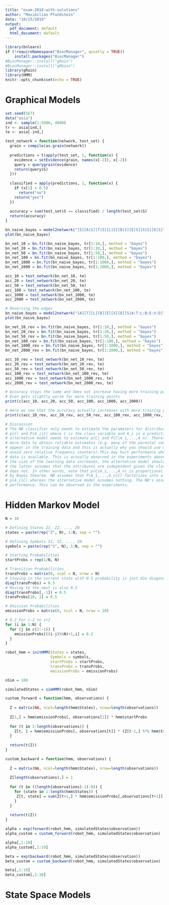 ```yaml
---
title: "exam-2018-with-solutions"
author: "Maximilian Pfundstein"
date: "10/15/2019"
output:
  pdf_document: default
  html_document: default
---
```


```r
library(bnlearn)
if (!requireNamespace("BiocManager", quietly = TRUE))
    install.packages("BiocManager")
#BiocManager::install("gRain")
#BiocManager::install("gRbase")
library(gRain)
library(HMM)
knitr::opts_chunk$set(echo = TRUE)
```

# Graphical Models

```r

set.seed(567)
data("asia")
ind <- sample(1:5000, 4000)
tr <- asia[ind,]
te <- asia[-ind,]

```

```r

test_network = function(network, test_set) {
  grain = compile(as.grain(network))
  
  predictions = t(apply(test_set, 1, function(x) {
    evidence = setEvidence(grain, names(x[-2]), x[-2])
    query = querygrain(evidence)
    return(query$S)
  }))
  
  classified = apply(predictions, 1, function(x) {
    if (x[1] > 0.5)
      return("no")
    return("yes")
  })
  
  accuracy = sum(test_set$S == classified) / length(test_set$S)
  return(accuracy)
}

```

```r

bn_naive_bayes = model2network("[S][A|S][T|S][L|S][B|S][E|S][X|S][D|S]")
plot(bn_naive_bayes)

bn_net_10 = bn.fit(bn_naive_bayes, tr[1:10,], method = "bayes")
bn_net_20 = bn.fit(bn_naive_bayes, tr[1:20,], method = "bayes")
bn_net_50 = bn.fit(bn_naive_bayes, tr[1:50,], method = "bayes")
bn_net_100 = bn.fit(bn_naive_bayes, tr[1:100,], method = "bayes")
bn_net_1000 = bn.fit(bn_naive_bayes, tr[1:1000,], method = "bayes")
bn_net_2000 = bn.fit(bn_naive_bayes, tr[1:2000,], method = "bayes")

acc_10 = test_network(bn_net_10, te)
acc_20 = test_network(bn_net_20, te)
acc_50 = test_network(bn_net_50, te)
acc_100 = test_network(bn_net_100, te)
acc_1000 = test_network(bn_net_1000, te)
acc_2000 = test_network(bn_net_2000, te)

# Reversing the edges
bn_naive_bayes = model2network("[A][T][L][B][E][X][D][S|A:T:L:B:E:X:D]")
plot(bn_naive_bayes)

bn_net_10_rev = bn.fit(bn_naive_bayes, tr[1:10,], method = "bayes")
bn_net_20_rev = bn.fit(bn_naive_bayes, tr[1:20,], method = "bayes")
bn_net_50_rev = bn.fit(bn_naive_bayes, tr[1:50,], method = "bayes")
bn_net_100_rev = bn.fit(bn_naive_bayes, tr[1:100,], method = "bayes")
bn_net_1000_rev = bn.fit(bn_naive_bayes, tr[1:1000,], method = "bayes")
bn_net_2000_rev = bn.fit(bn_naive_bayes, tr[1:2000,], method = "bayes")

acc_10_rev = test_network(bn_net_10_rev, te)
acc_20_rev = test_network(bn_net_20_rev, te)
acc_50_rev = test_network(bn_net_50_rev, te)
acc_100_rev = test_network(bn_net_100_rev, te)
acc_1000_rev = test_network(bn_net_1000_rev, te)
acc_2000_rev = test_network(bn_net_2000_rev, te)

```

```r

# Accuracy stays the same and does not increase having more training points
# Even gets slightly worse for more training points
print(c(acc_10, acc_20, acc_50, acc_100, acc_1000, acc_2000))

# Here we see that the accuracy actually increases with more training points
print(c(acc_10_rev, acc_20_rev, acc_50_rev, acc_100_rev, acc_1000_rev, acc_2000_rev))

# Discussion
# The NB classifier only needs to estimate the parameters for distributions of the form
# p(C) and P(A_i|C) where C is the class variable and A_i is a predictive attribute. The
# alternative model needs to estimate p(C) and P(C|A_1,...,A_n). Therefore, it requires
# more data to obtain reliable estimates (e.g. many of the parental combinations may not
# appear in the training data and this is actually why you should use method="bayes", to
# avoid zero relative frequency counters).This may hurt performance when little learning
# data is available. This is actually observed in the experiments above. However, when
# the size of the learning data increases, the alternative model should outperform NB, because
# the latter assumes that the attributes are independent given the class whereas the former
# does not. In other words, note that p(C|A_1,...,A_n) is proportional to P(A_1,...,A_n|C) p(C)
# by Bayes theorem. NB assumes that P(A_1,...,A_n|C) factorizes into a product of factors
# p(A_i|C) whereas the alternative model assumes nothing. The NB's assumption may hurt
# performance. This can be observed in the experiments.

```


# Hidden Markov Model

```r

N = 10

# Defining States Z1, Z2, ..., ZN
states = paste(rep("Z", N), 1:N, sep = "")

# Defining Symbols S1, S2, ..., SN
symbols = paste(rep("S", N), 1:N, sep = "")

# Starting Probabilities
startProbs = rep(1/N, N)

# Transition Probabilities
transProbs = matrix(0, ncol = N, nrow = N)
# Staying in the current state with 0.5 probability is just die diagonal
diag(transProbs) = 0.5
# Moving to the next is also 0.5
diag(transProbs[,-1]) = 0.5
transProbs[10, 1] = 0.5

# Emission Probabilities
emissionProbs = matrix(0, ncol = N, nrow = 10)

# 0.2 For i-2 to i+2
for (i in 1:N) {
  for (j in c(3:-1)) {
    emissionProbs[((i-j)%%N)+1,i] = 0.2
  }
}

robot_hmm = initHMM(States = states,
                    Symbols = symbols,
                    startProbs = startProbs,
                    transProbs = transProbs,
                    emissionProbs = emissionProbs)

nSim = 100

simulatedStates = simHMM(robot_hmm, nSim)

```

```r

custom_forward = function(hmm, observations) {
  
  Z = matrix(NA, ncol=length(hmm$States), nrow=length(observations))
  
  Z[1,] = hmm$emissionProbs[, observations[1]] * hmm$startProbs
  
  for (t in 2:length(observations)) {
    Z[t, ] = hmm$emissionProbs[, observations[t]] * (Z[t-1,] %*% hmm$transProbs)
  }
  
  return(t(Z))
}

custom_backward = function(hmm, observations) {
  
  Z = matrix(NA, ncol=length(hmm$States), nrow=length(observations))
  
  Z[length(observations),] = 1
  
  for (t in ((length(observations)-1):0)) {
    for (state in 1:length(hmm$States)) {
     Z[t, state] = sum(Z[t+1,] * hmm$emissionProbs[,observations[t+1]] * transProbs[state,]) 
    }
  }
  
  return(t(Z))
}

```

```r

alpha = exp(forward(robot_hmm, simulatedStates$observation))
alpha_custom = custom_forward(robot_hmm, simulatedStates$observation)

alpha[,1:10]
alpha_custom[,1:10]

beta = exp(backward(robot_hmm, simulatedStates$observation))
beta_custom = custom_backward(robot_hmm, simulatedStates$observation)

beta[,1:10]
beta_custom[,1:10]

```

# State Space Models




